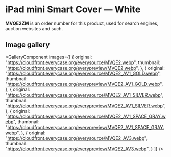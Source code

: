 
# iPad mini Smart Cover — White

<Callout type='info' emoji='👉🏻'>**MVQE2ZM** is an order number for this product, used for search engines, auction websites and such.</Callout>

## Image gallery

<GalleryComponent
    images={[
      {
        original: "https://cloudfront.everycase.org/everysource/MVQE2.webp",
        thumbnail: "https://cloudfront.everycase.org/everypreview/MVQE2.webp",
      },
      {
        original: "https://cloudfront.everycase.org/everysource/MVQE2_AV1_GOLD.webp",
        thumbnail: "https://cloudfront.everycase.org/everypreview/MVQE2_AV1_GOLD.webp",
      },
      {
        original: "https://cloudfront.everycase.org/everysource/MVQE2_AV1_SILVER.webp",
        thumbnail: "https://cloudfront.everycase.org/everypreview/MVQE2_AV1_SILVER.webp",
      },
      {
        original: "https://cloudfront.everycase.org/everysource/MVQE2_AV1_SPACE_GRAY.webp",
        thumbnail: "https://cloudfront.everycase.org/everypreview/MVQE2_AV1_SPACE_GRAY.webp",
      },
      {
        original: "https://cloudfront.everycase.org/everysource/MVQE2_AV3.webp",
        thumbnail: "https://cloudfront.everycase.org/everypreview/MVQE2_AV3.webp",
      }
    ]}
  />
